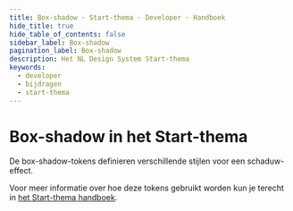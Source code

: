 ```yaml
---
title: Box-shadow · Start-thema · Developer · Handboek
hide_title: true
hide_table_of_contents: false
sidebar_label: Box-shadow
pagination_label: Box-shadow
description: Het NL Design System Start-thema
keywords:
  - developer
  - bijdragen
  - start-thema
---
```



# Box-shadow in het Start-thema

<Paragraph lead>De box-shadow-tokens definieren verschillende stijlen voor een schaduw-effect.</Paragraph>

Voor meer informatie over hoe deze tokens gebruikt worden kun je terecht in [het Start-thema handboek](/handboek/huisstijl/themas/start-thema).

<CommonDesignTokensTable type="box-shadow" />
